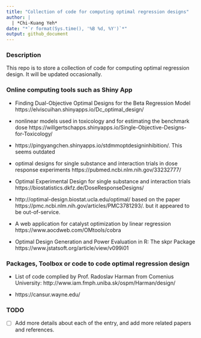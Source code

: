 ```yaml
---
title: "Collection of code for computing optimal regression designs"
author: |
  | *Chi-Kuang Yeh*
date: "*`r format(Sys.time(), '%B %d, %Y')`*"
output: github_document
---
```


\newcommand{\cov}{\mathbb{c}cov}

### Description

This repo is to store a collection of code for computing optimal regression design. It will be updated occasionally.


### Online computing tools such as Shiny App

+  Finding Dual-Objective Optimal Designs for the Beta Regression Model 
https://elviscuihan.shinyapps.io/Dc_optimal_design/

+  nonlinear models used in toxicology and for estimating the benchmark dose
https://willgertschapps.shinyapps.io/Single-Objective-Designs-for-Toxicology/

+ https://pingyangchen.shinyapps.io/stdmmoptdesigninhibition/. This seems outdated

+ optimal designs for single substance and interaction trials in dose response experiments https://pubmed.ncbi.nlm.nih.gov/33232777/

+ Optimal Experimental Design for single substance and interaction trials
https://biostatistics.dkfz.de/DoseResponseDesigns/

+  http://optimal-design.biostat.ucla.edu/optimal/ based on the paper https://pmc.ncbi.nlm.nih.gov/articles/PMC3781293/. but it appeared to be out-of-service.

+ A web application for catalyst optimization by linear regression
https://www.aocdweb.com/OMtools/cobra

+  Optimal Design Generation and Power Evaluation in R: The skpr Package 
https://www.jstatsoft.org/article/view/v099i01

### Packages, Toolbox or code to code optimal regression design

+ List of code complied by Prof. Radoslav Harman from Comenius University: http://www.iam.fmph.uniba.sk/ospm/Harman/design/

+ https://cansur.wayne.edu/

### TODO
+ [ ] Add more details about each of the entry, and add more related papers and references.